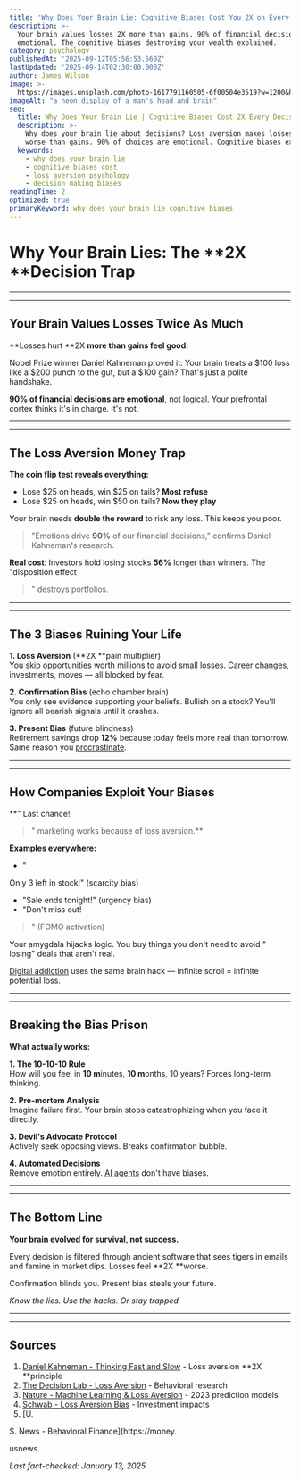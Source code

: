```yaml
---
title: 'Why Does Your Brain Lie: Cognitive Biases Cost You 2X on Every Decision'
description: >-
  Your brain values losses 2X more than gains. 90% of financial decisions are 
  emotional. The cognitive biases destroying your wealth explained.
category: psychology
publishedAt: '2025-09-12T05:56:53.560Z'
lastUpdated: '2025-09-14T02:30:00.000Z'
author: James Wilson
image: >-
  https://images.unsplash.com/photo-1617791160505-6f00504e3519?w=1200&h=630&fit=crop
imageAlt: "a neon display of a man's head and brain"
seo:
  title: Why Does Your Brain Lie | Cognitive Biases Cost 2X Every Decision
  description: >-
    Why does your brain lie about decisions? Loss aversion makes losses feel 2X 
    worse than gains. 90% of choices are emotional. Cognitive biases explained.
  keywords:
    - why does your brain lie
    - cognitive biases cost
    - loss aversion psychology
    - decision making biases
readingTime: 2
optimized: true
primaryKeyword: why does your brain lie cognitive biases
---
```


# Why Your Brain Lies: The **2X **Decision Trap

---


---


## Your Brain Values Losses Twice As Much

**Losses hurt **2X **more than gains feel good.**

Nobel Prize winner Daniel Kahneman proved it: Your brain treats a $100 loss like a $200 punch to the gut, but a $100 gain? That's just a polite handshake.

****90%** of financial decisions are emotional**, not logical. Your prefrontal cortex thinks it's in charge. It's not.

---


---


## The Loss Aversion Money Trap

**The coin flip test reveals everything:**
- Lose $25 on heads, win $25 on tails? **Most refuse**
- Lose $25 on heads, win $50 on tails? **Now they play**


Your brain needs **double the reward** to risk any loss. This keeps you poor.


> 

> "Emotions drive **90%** of our financial decisions,"
 confirms Daniel Kahneman's research.

**Real cost**: Investors hold losing stocks **56%** longer than winners. The "disposition effect
> " destroys portfolios.

---


---


## The **3 B**iases Ruining Your Life

**1. Loss Aversion** (**2X **pain multiplier)  
You skip opportunities worth millions to avoid small losses. Career changes, investments, moves — all blocked by fear.

**2. Confirmation Bias** (echo chamber brain)  
You only see evidence supporting your beliefs. Bullish on a stock? You'll ignore all bearish signals until it crashes.

**3. Present Bias** (future blindness)  
Retirement savings drop ****12%**** because today feels more real than tomorrow. Same reason you [procrastinate](/psychology/the-psychology-behind-why-we-procrastinate-even-when-we-know).

---


---


## How Companies Exploit Your Biases

**"
Last chance!
> " marketing works because of loss aversion.**

**Examples everywhere:**
- "

Only 3 left in stock!" (scarcity bias)
- "Sale ends tonight!" (urgency bias)
- "Don't miss out!

> " (FOMO activation)

Your amygdala hijacks logic. You buy things you don't need to avoid "
losing" deals that aren't real.

[Digital addiction](/psychology/digital-detox-improves-mental-health) uses the same brain hack — infinite scroll = infinite potential loss.

---


---


## Breaking the Bias Prison

**What actually works:**

**1. The 10-10-10 Rule**  
How will you feel in **10 m**inutes, **10 m**onths, 10 years? Forces long-term thinking.

**2. Pre-mortem Analysis**  
Imagine failure first. Your brain stops catastrophizing when you face it directly.

**3. Devil's Advocate Protocol**  
Actively seek opposing views. Breaks confirmation bubble.

**4. Automated Decisions**  
Remove emotion entirely. [AI agents](/technology/ai-agents-workplace-productivity-2025) don't have biases.

---


---


## The Bottom Line

**Your brain evolved for survival, not success.**

Every decision is filtered through ancient software that sees tigers in emails and famine in market dips.  Losses feel **2X **worse.

Confirmation blinds you.  Present bias steals your future.

*Know the lies. Use the hacks. Or stay trapped.*

---


---


## Sources

1. [Daniel Kahneman - Thinking Fast and Slow](https://www.princeton.edu/~kahneman/) - Loss aversion **2X **principle
2. [The Decision Lab - Loss Aversion](https://thedecisionlab.com/biases/loss-aversion) - Behavioral research
3. [Nature - Machine Learning & Loss Aversion](https://www.nature.com/articles/s41599-023-01620-2) - 2023 prediction models
4. [Schwab - Loss Aversion Bias](https://www.schwabassetmanagement.com/content/loss-aversion-bias) - Investment impacts
5.  [U.

S.  News - Behavioral Finance](https://money.

usnews.

*Last fact-checked: January 13, 2025*
